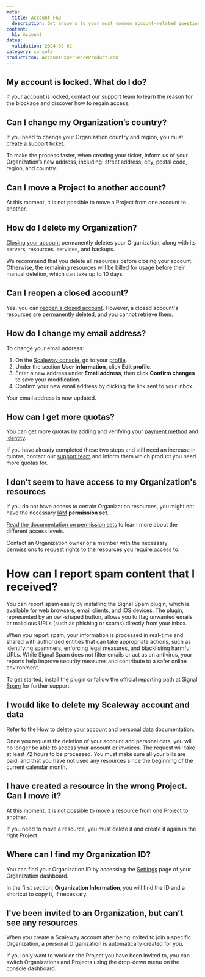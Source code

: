 ```yaml
---
meta:
  title: Account FAQ
  description: Get answers to your most common account-related questions.
content:
  h1: Account
dates:
  validation: 2024-09-02
category: console
productIcon: AccountExperienceProductIcon
---
```


## My account is locked. What do I do?

If your account is locked, [contact our support team](https://console.scaleway.com/support/tickets/create) to learn the reason for the blockage and discover how to regain access.

## Can I change my Organization’s country?

If you need to change your Organization country and region, you must [create a support ticket](https://console.scaleway.com/support/tickets/create).

To make the process faster, when creating your ticket, inform us of your Organization’s new address, including: street address, city, postal code, region, and country.

## Can I move a Project to another account?

At this moment, it is not possible to move a Project from one account to another.

## How do I delete my Organization?

[Closing your account](/account/how-to/close-account/#how-to-close-your-account) permanently deletes your Organization, along with its servers, resources, services, and backups.

<Message type="note">
  We recommend that you delete all resources before closing your account. Otherwise, the remaining resources will be billed for usage before their manual deletion, which can take up to 10 days.
</Message>

## Can I reopen a closed account?

Yes, you can [reopen a closed account](/account/how-to/close-account/#how-to-reopen-your-account). However, a closed account's resources are permanently deleted, and you cannot retrieve them.

## How do I change my email address?

To change your email address:

1. On the [Scaleway console](https://console.scaleway.com), go to your [profile](https://console.scaleway.com/account/profile).
2. Under the section **User information**, click **Edit profile**.
3. Enter a new address under **Email address**, then click **Confirm changes** to save your modification.
4. Confirm your new email address by clicking the link sent to your inbox.

Your email address is now updated.

## How can I get more quotas?

You can get more quotas by adding and verifying your [payment method](/billing/how-to/add-payment-method/) and [identity](/account/how-to/verify-identity/).

If you have already completed these two steps and still need an increase in quotas, contact our [support team](https://console.scaleway.com/support/tickets/create) and inform them which product you need more quotas for.

## I don’t seem to have access to my Organization's resources

If you do not have access to certain Organization resources, you might not have the necessary [IAM](/iam/concepts/#iam) **permission set**.

[Read the documentation on permission sets](/iam/reference-content/permission-sets/)​ to learn more about the different access levels.

Contact an Organization owner or a member with the necessary permissions to request rights to the resources you require access to.

# How can I report spam content that I received?

You can report spam easily by installing the Signal Spam plugin, which is available for web browsers, email clients, and iOS devices. The plugin, represented by an owl-shaped button, allows you to flag unwanted emails or malicious URLs (such as phishing or scams) directly from your inbox.

When you report spam, your information is processed in real-time and shared with authorized entities that can take appropriate actions, such as identifying spammers, enforcing legal measures, and blacklisting harmful URLs. While Signal Spam does not filter emails or act as an antivirus, your reports help improve security measures and contribute to a safer online environment.

To get started, install the plugin or follow the official reporting path at [Signal Spam](https://www.signal-spam.fr/en/parcours-signalant/) for further support.


## I would like to delete my Scaleway account and data

Refer to the [How to delete your account and personal data](/account/how-to/close-account/) documentation.

<Message type="note">
  Once you request the deletion of your account and personal data, you will no longer be able to access your account or invoices. The request will take at least 72 hours to be processed. You must make sure all your bills are paid, and that you have not used any resources since the beginning of the current calendar month.
</Message>

## I have created a resource in the wrong Project. Can I move it?

At this moment, it is not possible to move a resource from one Project to another.

If you need to move a resource, you must delete it and create it again in the right Project.

## Where can I find my Organization ID?

You can find your Organization ID by accessing the [Settings](https://console.scaleway.com/organization/settings) page of your Organization dashboard.

In the first section, **Organization Information**, you will find the ID and a shortcut to copy it, if necessary.

## I've been invited to an Organization, but can’t see any resources

When you create a Scaleway account after being invited to join a specific Organization, a personal Organization is automatically created for you.

If you only want to work on the Project you have been invited to, you can switch Organizations and Projects using the drop-down menu on the console dashboard.

<Lightbox src="scaleway-switch-organization.webp" alt="" />
